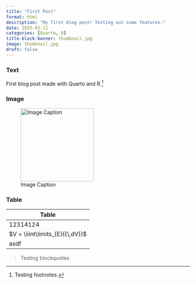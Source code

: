 ```yaml
---
title: "First Post"
format: html
description: "My first blog post! Testing out some features."
date: 2025-02-11
categories: [Quarto, R]
title-block-banner: thumbnail.jpg
image: thumbnail.jpg
draft: false
---
```


### Text

First blog post made with Quarto and R.[^1]

[^1]: Testing footnotes.

### Image

![Image Caption](post_image.gif){width="200"}

### Table

| Table                           |
|---------------------------------|
| 12314124                        |
| $V = \iiint\limits_{E}{{\,dV}}$ |
| asdf                            |

> Testing blockquotes
